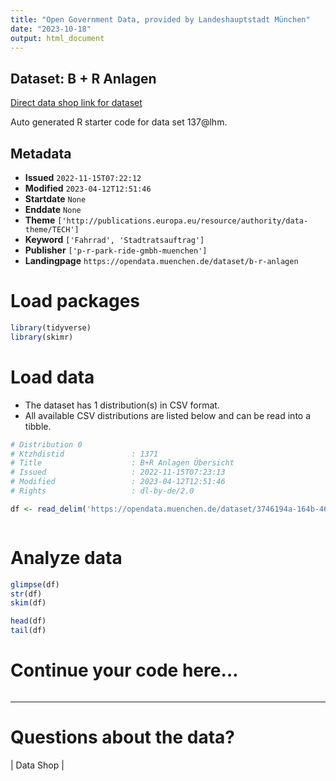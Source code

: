 ```yaml
---
title: "Open Government Data, provided by Landeshauptstadt München"
date: "2023-10-18"
output: html_document
---
```


## Dataset: B + R Anlagen

[Direct data shop link for dataset](https://opendata.muenchen.de/dataset/b-r-anlagen)

Auto generated R starter code for data set 137@lhm.

## Metadata

- **Issued** `2022-11-15T07:22:12`
- **Modified** `2023-04-12T12:51:46`
- **Startdate** `None`
- **Enddate** `None`
- **Theme** `['http://publications.europa.eu/resource/authority/data-theme/TECH']`
- **Keyword** `['Fahrrad', 'Stadtratsauftrag']`
- **Publisher** `['p-r-park-ride-gmbh-muenchen']`
- **Landingpage** `https://opendata.muenchen.de/dataset/b-r-anlagen`


# Load packages

```r

library(tidyverse)
library(skimr)

```

# Load data

-   The dataset has 1 distribution(s) in CSV format.
-   All available CSV distributions are listed below and can be read into a tibble.

```r

# Distribution 0
# Ktzhdistid               : 1371
# Title                    : B+R Anlagen Übersicht
# Issued                   : 2022-11-15T07:23:13
# Modified                 : 2023-04-12T12:51:46
# Rights                   : dl-by-de/2.0

df <- read_delim('https://opendata.muenchen.de/dataset/3746194a-164b-46c4-8fc7-367a83833a9d/resource/aba62755-1a22-4fa8-a371-3629b6b39e39/download/br-anlagen-uebersicht-stand-03-2023-mit-koordinaten.csv')



```

# Analyze data

```r

glimpse(df)
str(df)
skim(df)

head(df)
tail(df)

```

# Continue your code here...

```r

```

------------------------------------------------------------------------

# Questions about the data?

 | Data Shop | 
